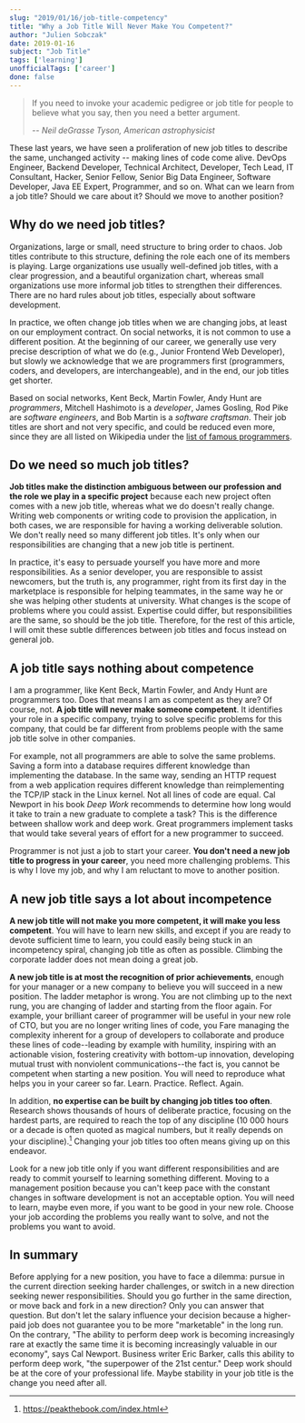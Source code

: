 ```yaml
---
slug: "2019/01/16/job-title-competency"
title: "Why a Job Title Will Never Make You Competent?"
author: "Julien Sobczak"
date: 2019-01-16
subject: "Job Title"
tags: ['learning']
unofficialTags: ['career']
done: false
---
```



> If you need to invoke your academic pedigree or job title for people to believe what you say, then you need a better argument.
>
> -- <cite>Neil deGrasse Tyson, American astrophysicist</cite>


<Lead>
These last years, we have seen a proliferation of new job titles to describe the same, unchanged activity -- making lines of code come alive. DevOps Engineer, Backend Developer, Technical Architect, Developer, Tech Lead, IT Consultant, Hacker, Senior Fellow, Senior Big Data Engineer, Software Developer, Java EE Expert, Programmer, and so on. What can we learn from a job title? Should we care about it? Should we move to another position?
</Lead>


## Why do we need job titles?

Organizations, large or small, need structure to bring order to chaos. Job titles contribute to this structure, defining the role each one of its members is playing. Large organizations use usually well-defined job titles, with a clear progression, and a beautiful organization chart, whereas small organizations use more informal job titles to strengthen their differences. There are no hard rules about job titles, especially about software development.

In practice, we often change job titles when we are changing jobs, at least on our employment contract. On social networks, it is not common to use a different position. At the beginning of our career, we generally use very precise description of what we do (e.g., Junior Frontend Web Developer), but slowly we acknowledge that we are programmers first (programmers, coders, and developers, are interchangeable), and in the end, our job titles get shorter.

Based on social networks, Kent Beck, Martin Fowler, Andy Hunt are _programmers_, Mitchell Hashimoto is a _developer_, James Gosling, Rod Pike are _software engineers_, and Bob Martin is a _software craftsman_. Their job titles are short and not very specific, and could be reduced even more, since they are all listed on Wikipedia under the [list of famous programmers](https://en.wikipedia.org/wiki/List_of_programmers).


## Do we need so much job titles?

**Job titles make the distinction ambiguous between our profession and the role we play in a specific project** because each new project often comes with a new job title, whereas what we do doesn't really change. Writing web components or writing code to provision the application, in both cases, we are responsible for having a working deliverable solution. We don't really need so many different job titles. It's only when our responsibilities are changing that a new job title is pertinent.

In practice, it's easy to persuade yourself you have more and more responsibilities. As a senior developer, you are responsible to assist newcomers, but the truth is, any programmer, right from its first day in the marketplace is responsible for helping teammates, in the same way he or she was helping other students at university. What changes is the scope of problems where you could assist. Expertise could differ, but responsibilities are the same, so should be the job title. Therefore, for the rest of this article, I will omit these subtle differences between job titles and focus instead on general job.


## A job title says nothing about competence

I am a programmer, like Kent Beck, Martin Fowler, and Andy Hunt are programmers too. Does that means I am as competent as they are? Of course, not. **A job title will never make someone competent**. It identifies your role in a specific company, trying to solve specific problems for this company, that could be far different from problems people with the same job title solve in other companies.

For example, not all programmers are able to solve the same problems. Saving a form into a database requires different knowledge than implementing the database. In the same way, sending an HTTP request from a web application requires different knowledge than reimplementing the TCP/IP stack in the Linux kernel. Not all lines of code are equal. Cal Newport in his book _Deep Work_ recommends to determine how long would it take to train a new graduate to complete a task? This is the difference between shallow work and deep work. Great programmers implement tasks that would take several years of effort for a new programmer to succeed.

Programmer is not just a job to start your career. **You don't need a new job title to progress in your career**, you need more challenging problems. This is why I love my job, and why I am reluctant to move to another position.


## A new job title says a lot about incompetence

**A new job title will not make you more competent, it will make you less competent**. You will have to learn new skills, and except if you are ready to devote sufficient time to learn, you could easily being stuck in an incompetency spiral, changing job title as often as possible. Climbing the corporate ladder does not mean doing a great job.

**A new job title is at most the recognition of prior achievements**, enough for your manager or a new company to believe you will succeed in a new position. The ladder metaphor is wrong. You are not climbing up to the next rung, you are changing of ladder and starting from the floor again. For example, your brilliant career of programmer will be useful in your new role of CTO, but you are no longer writing lines of code, you Fare managing the complexity inherent for a group of developers to collaborate and produce these lines of code--leading by example with humility, inspiring with an actionable vision, fostering creativity with bottom-up innovation, developing mutual trust with nonviolent communications--the fact is, you cannot be competent when starting a new position. You will need to reproduce what helps you in your career so far. Learn. Practice. Reflect. Again.

In addition, **no expertise can be built by changing job titles too often**. Research shows thousands of hours of deliberate practice, focusing on the hardest parts, are required to reach the top of any discipline (10 000 hours or a decade is often quoted as magical numbers, but it really depends on your discipline).[^1] Changing your job titles too often means giving up on this endeavor.

Look for a new job title only if you want different responsibilities and are ready to commit yourself to learning something different. Moving to a management position because you can't keep pace with the constant changes in software development is not an acceptable option. You will need to learn, maybe even more, if you want to be good in your new role. Choose your job according the problems you really want to solve, and not the problems you want to avoid.


## In summary

Before applying for a new position, you have to face a dilemma: pursue in the current direction seeking harder challenges, or switch in a new direction seeking newer responsibilities. Should you go further in the same direction, or move back and fork in a new direction? Only you can answer that question. But don't let the salary influence your decision because a higher-paid job does not guarantee you to be more "marketable" in the long run. On the contrary, "The ability to perform deep work is becoming increasingly rare at exactly the same time it is becoming increasingly valuable in our economy", says Cal Newport. Business writer Eric Barker, calls this ability to perform deep work, "the superpower of the 21st centur." Deep work should be at the core of your professional life. Maybe stability in your job title is the change you need after all.


[^1]: https://peakthebook.com/index.html
